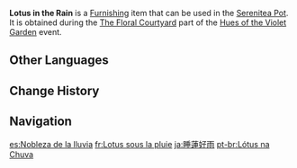 {{Furnishing Infobox
|id             = 373844
|image          = Item Lotus in the Rain.png
|category       = Main Flower
|quality        = 3
|description    = An elegant main flower of Liyue. It is often used as a symbol for a person of high moral character. Its graceful posture is incredibly beautiful in the rain.
|event          = Hues of the Violet Garden
|source1        = [[Hues of the Violet Garden/The Floral Courtyard|The Floral Courtyard]] event
}}
'''Lotus in the Rain''' is a [[Furnishing]] item that can be used in the [[Serenitea Pot]]. It is obtained during the [[Hues of the Violet Garden/The Floral Courtyard|The Floral Courtyard]] part of the [[Hues of the Violet Garden]] event.

==Other Languages==
{{Other Languages
|en      = Lotus in the Rain
|zhs     = 溪客问雨
|zhs_rm  = Xī Kè Wèn Yǔ
|zht     = 溪客問雨
|zht_rm  = Xī Kè Wèn Yǔ
|zh_tl   = 
|ja      = 睡蓮好雨
|ja_rm   = Suiren Kou'u
|ja_tl   = Lotus That Welcoming the Rain
|ko      = 비를 묻는 연꽃
|ko_tl   = Lotus That Buries the Rain
|es      = Nobleza de la lluvia
|es_tl   = Nobility of the Rain
|fr      = Lotus sous la pluie
|fr_tl   = Lotus in the Rain
|ru      = Лотос под дождём
|ru_tl   = Lotus in the Rain
|th      = ดอกบัวถามฝน
|th_rm   = 
|th_tl   = 
|vi      = Hoa Sen Trong Mưa
|vi_tl   = 
|de      = Regenadel
|de_tl   = Nobility of Rain
|id      = Teratai Penyambut Hujan
|id_tl   = Lotus Welcoming the Rain
|pt      = Lótus na Chuva
|pt_tl   = 
|tr      = Yağmurda Nilüfer
|tr_tl   = 
|it      = Loto nella pioggia
|it_tl   = 
}}

==Change History==
{{Change History|2.6}}

==Navigation==
{{Furnishing Navbox/Subsystems|curio}}

[[es:Nobleza de la lluvia]]
[[fr:Lotus sous la pluie]]
[[ja:睡蓮好雨]]
[[pt-br:Lótus na Chuva]]